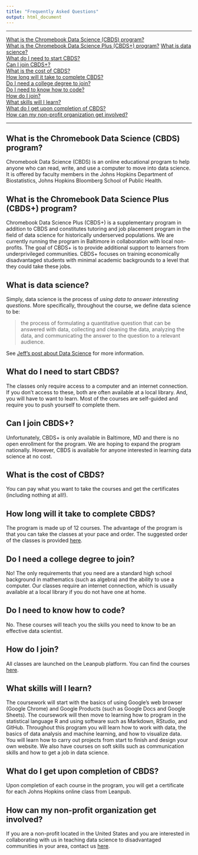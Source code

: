 ```yaml
---
title: "Frequently Asked Questions"
output: html_document
---
```


-----

[What is the Chromebook Data Science (CBDS) program?](#what-is-the-chromebook-data-science-cbds-program)  
[What is the Chromebook Data Science Plus (CBDS+) program?](#what-is-the-chromebook-data-science-plus-cbds-program) [What is data science?](#what-is-data-science)  
[What do I need to start CBDS?](#what-do-i-need-to-start-cbds)  
[Can I join CBDS+?](#can-i-join-cbds)   
[What is the cost of CBDS?](#what-is-the-cost-of-cbds)  
[How long will it take to complete CBDS?](#how-long-will-it-take-to-complete-cbds)  
[Do I need a college degree to join?](#do-i-need-a-college-degree-to-join)   
[Do I need to know how to code?](#do-i-need-to-know-how-to-code)  
[How do I join?](#how-do-i-join)  
[What skills will I learn?](#what-skills-will-i-learn)  
[What do I get upon completion of CBDS?](#what-do-i-get-upon-completion-of-cbds)   
[How can my non-profit organization get involved?](#how-can-my-non-profit-organization-get-involved)


-----

## What is the Chromebook Data Science (CBDS) program?

Chromebook Data Science (CBDS) is an online educational program to help anyone who can read, write, and use a computer to move into data science. It is offered by faculty members in the Johns Hopkins Department of Biostatistics, Johns Hopkins Bloomberg School of Public Health.


## What is the Chromebook Data Science Plus (CBDS+) program?

Chromebook Data Science Plus (CBDS+) is a supplementary program in addition to CBDS and constitutes tutoring and job placement program in the field of data science for historically underserved populations. We are currently running the program in Baltimore in collaboration with local non-profits. The goal of CBDS+ is to provide additional support to learners from underprivileged communities. CBDS+ focuses on training economically disadvantaged students with minimal academic backgrounds to a level that they could take these jobs. 


## What is data science?

Simply, data science is the process of *using data to answer interesting questions*. More specifically, throughout the course, we define data science to be:

> the process of formulating a quantitative question that can be answered with data, collecting and cleaning the data, analyzing the data, and communicating the answer to the question to a relevant audience.

See [Jeff's post about Data Science](https://simplystatistics.org/2015/03/17/data-science-done-well-looks-easy-and-that-is-a-big-problem-for-data-scientists/) for more information.



## What do I need to start CBDS?

The classes only require access to a computer and an internet connection. If you don't access to these, both are often available at a local library. And, you will have to want to learn.  Most of the courses are self-guided and require you to push yourself to complete them. 

## Can I join CBDS+?

Unfortunately, CBDS+ is only available in Baltimore, MD and there is no open enrollment for the program. We are hoping to expand the program nationally. However, CBDS is available for anyone interested in learning data science at no cost.


## What is the cost of CBDS? 

You can pay what you want to take the courses and get the certificates (including nothing at all!). 



## How long will it take to complete CBDS?

The program is made up of 12 courses. The advantage of the program is that you can take the classes at your pace and order. The suggested order of the classes is provided [here](./cbds.html).



## Do I need a college degree to join?

No!  The only requirements that you need are a standard high school background in mathematics (such as algebra) and the ability to use a computer.  Our classes require an internet connection, which is usually available at a local library if you do not have one at home.



## Do I need to know how to code?

No. These courses will teach you the skills you need to know to be an effective data scientist.  



## How do I join?

All classes are launched on the Leanpub platform. You can find the courses [here]().



## What skills will I learn?

The coursework will start with the basics of using Google's web browser (Google Chrome) and Google Products (such as Google Docs and Google Sheets). The coursework will then move to learning how to program in the statistical language R and using software such as Markdown, RStudio, and GitHub. Throughout this program you will learn how to work with data, the basics of data analysis and machine learning, and how to visualize data. You will learn how to carry out projects from start to finish and design your own website. We also have courses on soft skills such as communication skills and how to get a job in data science.



## What do I get upon completion of CBDS?

Upon completion of each course in the program, you will get a certificate for each Johns Hopkins online class from Leanpub.

## How can my non-profit organization get involved?

If you are a non-profit located in the United States and you are interested in collaborating with us in teaching data science to disadvantaged communities in your area, contact us [here](./contact.html).
